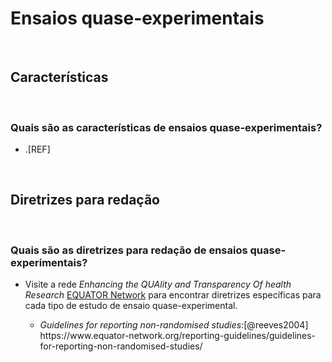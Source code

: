 # **Ensaios quase-experimentais** {#ensaios-quase-experimentais-cap}

<br>

## Características {#caracteristicas}

<br>

### Quais são as características de ensaios quase-experimentais?

-   .[REF]

<br>

## Diretrizes para redação {#diretrizes-ensaio-quase-experimental}

<br>

### Quais são as diretrizes para redação de ensaios quase-experimentais?

-   Visite a rede *Enhancing the QUAlity and Transparency Of health Research* [EQUATOR Network](https://www.equator-network.org/) para encontrar diretrizes específicas para cada tipo de estudo de ensaio quase-experimental.

    -   *Guidelines for reporting non-randomised studies*:[@reeves2004] https://www.equator-network.org/reporting-guidelines/guidelines-for-reporting-non-randomised-studies/

<br>

